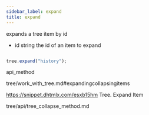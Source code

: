 ```yaml
---
sidebar_label: expand
title: expand
---
```



          


<Short>
 expands a tree item by id



</Short>



- id	string		the id of an item to expand




~~~js

tree.expand("history");


~~~
 api_method

<Descr>



</Descr>


 tree/work_with_tree.md#expandingcollapsingitems

 https://snippet.dhtmlx.com/esxb15hm	Tree. Expand Item


tree/api/tree_collapse_method.md





